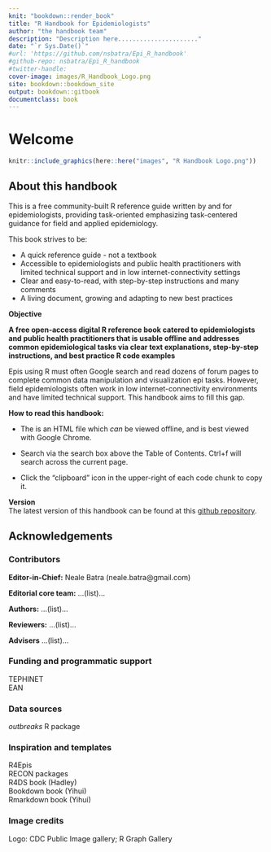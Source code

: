```yaml
---
knit: "bookdown::render_book"
title: "R Handbook for Epidemiologists"
author: "the handbook team"
description: "Description here......................"
date: "`r Sys.Date()`"
#url: 'https://github.com/nsbatra/Epi_R_handbook'
#github-repo: nsbatra/Epi_R_handbook
#twitter-handle: 
cover-image: images/R_Handbook_Logo.png
site: bookdown::bookdown_site
output: bookdown::gitbook
documentclass: book
---
```


<!-- ---  -->
<!-- title: "A Minimal Book Example" -->
<!-- author: "Yihui Xie" -->
<!-- date: "`r Sys.Date()`" -->
<!-- site: bookdown::bookdown_site -->
<!-- output: bookdown::gitbook -->
<!-- documentclass: book -->
<!-- bibliography: [book.bib, packages.bib] -->
<!-- biblio-style: apalike -->
<!-- link-citations: yes -->
<!-- github-repo: rstudio/bookdown-demo -->
<!-- description: "This is a minimal example of using the bookdown package to write a book. The output format for this example is bookdown::gitbook." -->
<!-- --- -->

# Welcome

```r
knitr::include_graphics(here::here("images", "R Handbook Logo.png"))
```


<!-- ======================================================= -->
## About this handbook

This is a free community-built R reference guide written by and for epidemiologists, providing task-oriented emphasizing task-centered guidance for field and applied epidemiology.  

This book strives to be:  

* A quick reference guide - not a textbook  
* Accessible to epidemiologists and public health practitioners with limited technical support and in low internet-connectivity settings
* Clear and easy-to-read, with step-by-step instructions and many comments  
* A living document, growing and adapting to new best practices  


**Objective**  

**A free open-access digital R reference book catered to epidemiologists and public health practitioners that is usable offline and addresses common epidemiological tasks via clear text explanations, step-by-step instructions, and best practice R code examples**

Epis using R must often Google search and read dozens of forum pages to complete common data manipulation and visualization epi tasks. However, field epidemiologists often work in low internet-connectivity environments and have limited technical support. This handbook aims to fill this gap.  

  
**How to read this handbook:**  

* The is an HTML file which *can* be viewed offline, and is best viewed with Google Chrome.  

* Search via the search box above the Table of Contents. Ctrl+f will search across the current page.  

* Click the "clipboard" icon in the upper-right of each code chunk to copy it.    



**Version**  
The latest version of this handbook can be found at this [github repository](https://github.com/nsbatra/R_epi_handbook).  





<!-- ======================================================= -->
## Acknowledgements


### Contributors  

**Editor-in-Chief:** Neale Batra (neale.batra@gmail.com)

**Editorial core team:**  ...(list)...  

**Authors:** ...(list)...

**Reviewers:** ...(list)...  

**Advisers**  ...(list)...  


### Funding and programmatic support  

TEPHINET  
EAN


### Data sources  

*outbreaks* R package  


### Inspiration and templates  

R4Epis  
RECON packages  
R4DS book (Hadley)  
Bookdown book (Yihui)  
Rmarkdown book (Yihui)  


### Image credits  

Logo: CDC Public Image gallery; R Graph Gallery  


